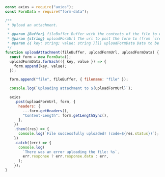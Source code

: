 ```js
const axios = require("axios");
const FormData = require("form-data");

/**
 * Upload an attachment.
 *
 * @param {Buffer} fileBuffer Buffer with the contents of the file to upload
 * @param {string} uploadFormUrl The url to post the form to (from `createAttachmentUploadUrl.attachmentUploadUrl.uploadFormUrl`)
 * @param {{ key: string; value: string }[]} uploadFormData Data to be added to the form along with the file contents (from `createAttachmentUploadUrl.attachmentUploadUrl.uploadFormData`)
 */
function uploadAttachment(fileBuffer, uploadFormUrl, uploadFormData) {
  const form = new FormData();
  uploadFormData.forEach(({ key, value }) => {
    form.append(key, value);
  });

  form.append("file", fileBuffer, { filename: "file" });

  console.log(`Uploading attachment to ${uploadFormUrl}`);

  axios
    .post(uploadFormUrl, form, {
      headers: {
        ...form.getHeaders(),
        "Content-Length": form.getLengthSync(),
      },
    })
    .then((res) => {
      console.log(`File successfully uploaded! (code=${res.status})`);
    })
    .catch((err) => {
      console.log(
        `There was an error uploading the file: %s`,
        err.response ? err.response.data : err,
      );
    });
}
```
